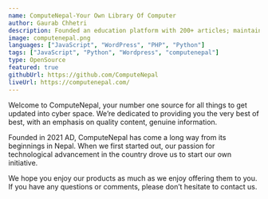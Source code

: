 ```yaml
---
name: ComputeNepal-Your Own Library Of Computer
author: Gaurab Chhetri
description: Founded an education platform with 200+ articles; maintain open-source learning tools (Learn C, JS Challenges, Learn HTML, Quiz); scaled reach through technical SEO and analytics to 50k+ monthly impressions.
image: computenepal.png
languages: ["JavaScript", "WordPress", "PHP", "Python"]
tags: ["JavaScript", "Python", "Wordpress", "computenepal"]
type: OpenSource
featured: true
githubUrl: https://github.com/ComputeNepal
liveUrl: https://computenepal.com/
---
```


Welcome to ComputeNepal, your number one source for all things to get updated into cyber space. We’re dedicated to providing you the very best of best, with an emphasis on quality content, genuine information.

Founded in 2021 AD, ComputeNepal has come a long way from its beginnings in Nepal. When we first started out, our passion for technological advancement in the country drove us to start our own initiative.

We hope you enjoy our products as much as we enjoy offering them to you. If you have any questions or comments, please don’t hesitate to contact us.